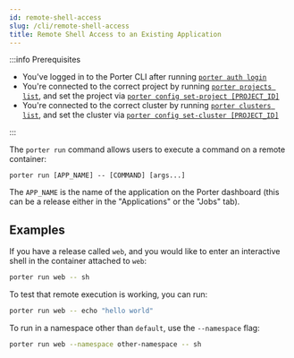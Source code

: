 ```yaml
---
id: remote-shell-access
slug: /cli/remote-shell-access
title: Remote Shell Access to an Existing Application
---
```


:::info Prerequisites

- You've logged in to the Porter CLI after running [`porter auth login`](./porter-auth)
- You're connected to the correct project by running [`porter projects list`](./porter-project), and set the project via [`porter config set-project [PROJECT_ID]`](./porter-config)
- You're connected to the correct cluster by running [`porter clusters list`](./porter-cluster), and set the cluster via [`porter config set-cluster [PROJECT_ID]`](./porter-config)

:::

The `porter run` command allows users to execute a command on a remote container:

```
porter run [APP_NAME] -- [COMMAND] [args...]
```

The `APP_NAME` is the name of the application on the Porter dashboard (this can be a release either in the "Applications" or the "Jobs" tab).

## Examples

If you have a release called `web`, and you would like to enter an interactive shell in the container attached to `web`:

```sh
porter run web -- sh
```

To test that remote execution is working, you can run:

```sh
porter run web -- echo "hello world"
```

To run in a namespace other than `default`, use the `--namespace` flag:

```sh
porter run web --namespace other-namespace -- sh
```
